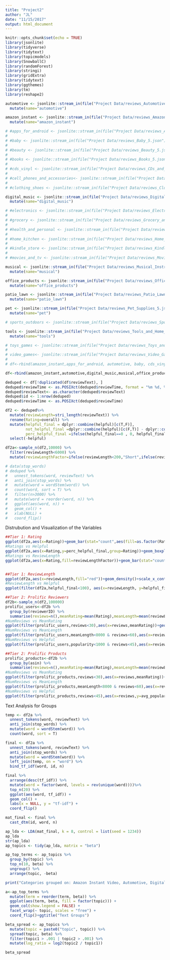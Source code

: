 ```yaml
---
title: "Project2"
author: "JL"
date: "11/15/2017"
output: html_document
---
```


```r
knitr::opts_chunk$set(echo = TRUE)
library(jsonlite)
library(tidyverse)
library(tidytext)
library(topicmodels)
library(SnowballC)
library(randomForest)
library(stringi)
library(gridExtra)
library(tidytext)
library(ggthemes)
library(tm)
library(reshape2)
```

```r
automotive <- jsonlite::stream_in(file("Project Data/reviews_Automotive_5.json"))%>% 
  mutate(name="automotive")

amazon_instant <- jsonlite::stream_in(file("Project Data/reviews_Amazon_Instant_Video_5.json"))%>% 
  mutate(name="amazon_instant")

# #apps_for_android <- jsonlite::stream_in(file("Project Data/reviews_Apps_for_Android_5.json"))
# 
# #baby <- jsonlite::stream_in(file("Project Data/reviews_Baby_5.json"))
# 
# #beauty <- jsonlite::stream_in(file("Project Data/reviews_Beauty_5.json"))
# 
# #books <- jsonlite::stream_in(file("Project Data/reviews_Books_5.json"))
# 
# #cds_vinyl <- jsonlite::stream_in(file("Project Data/reviews_CDs_and_Vinyl_5.json"))
# 
# #cell_phones_and_accessories<- jsonlite::stream_in(file("Project Data/reviews_Cell_Phones_and_Accessories_5.json"))
# 
# #clothing_shoes <- jsonlite::stream_in(file("Project Data/reviews_Clothing_Shoes_and_Jewelry_5.json"))

digital_music <- jsonlite::stream_in(file("Project Data/reviews_Digital_Music_5.json"))%>% 
  mutate(name="digital_music")

# #electronics <- jsonlite::stream_in(file("Project Data/reviews_Electronics_5.json"))
# 
# #grocery <- jsonlite::stream_in(file("Project Data/reviews_Grocery_and_Gourmet_Food_5.json"))
# 
# #health_and_personal <- jsonlite::stream_in(file("Project Data/reviews_Health_and_Personal_Care_5.json"))
# 
# #home_kitchen <- jsonlite::stream_in(file("Project Data/reviews_Home_and_Kitchen_5.json"))
# 
# #kindle_store <- jsonlite::stream_in(file("Project Data/reviews_Kindle_Store_5.json"))
# 
# #movies_and_tv <- jsonlite::stream_in(file("Project Data/reviews_Movies_and_TV_5.json"))

musical <- jsonlite::stream_in(file("Project Data/reviews_Musical_Instruments_5.json")) %>% 
  mutate(name="musical")

office_products <- jsonlite::stream_in(file("Project Data/reviews_Office_Products_5.json"))%>% 
  mutate(name="office_products")

patio_lawn <- jsonlite::stream_in(file("Project Data/reviews_Patio_Lawn_and_Garden_5.json"))%>% 
  mutate(name="patio_lawn")

pet <- jsonlite::stream_in(file("Project Data/reviews_Pet_Supplies_5.json"))%>% 
  mutate(name="pet")

# sports_outdoors <- jsonlite::stream_in(file("Project Data/reviews_Sports_and_Outdoors_5.json"))

tools <- jsonlite::stream_in(file("Project Data/reviews_Tools_and_Home_Improvement_5.json"))%>% 
  mutate(name="tools")

# toys_games <- jsonlite::stream_in(file("Project Data/reviews_Toys_and_Games_5.json"))
# 
# video_games<- jsonlite::stream_in(file("Project Data/reviews_Video_Games_5.json"))
# 
# df<-rbind(amazon_instant,apps_for_android, automotive, baby, cds_vinyl, cell_phones_and_accessories, clothing_shoes, digital_music, electronics, grocery, health_and_personal, home_kitchen, kindle_store, movies_and_tv, musical, office_products, patio_lawn, pet, sports_outdoors, tools, toys_games, video_games)

df<-rbind(amazon_instant,automotive,digital_music,musical,office_products,patio_lawn,pet,tools)
```

```r
deduped <- df[!duplicated(df$reviewText), ]
deduped$reviewTime <- as.POSIXct(deduped$reviewTime, format = "%m %d, %Y", tz = "EST")
deduped$reviewText<- as.character(deduped$reviewText)
deduped$id <- 1:nrow(deduped)
deduped$reviewTime <- as.POSIXct(deduped$reviewTime)
```

```r
df2 <- deduped%>% 
  mutate(reviewLength=stri_length(reviewText)) %>% 
  rename(Rating=overall) %>% 
  mutate(helpful_final = dplyr::combine(helpful)[c(T,F)],
         not_helpful_final =dplyr::combine(helpful)[c(F,T)] - dplyr::combine(helpful)[c(T,F)],
         perc_helpful_final =ifelse(helpful_final==0 , 0, helpful_final / (helpful_final + not_helpful_final))) %>% 
  select(-helpful)

df2a<-sample_n(df2,10000) %>% 
  filter(reviewLength<6000) %>% 
  mutate(reviewLengthFactor=ifelse(reviewLength<200,"Short",ifelse(reviewLength<600,"Medium","Long")))
```


```r
# data(stop_words)
# deduped %>%
#   unnest_tokens(word, reviewText) %>%
#   anti_join(stop_words) %>%
#   mutate(word = wordStem(word)) %>%
#   count(word, sort = T) %>%
#   filter(n>3000) %>%
#   mutate(word = reorder(word, n)) %>%
#   ggplot(aes(word, n)) +
#   geom_col() +
#   xlab(NULL) +
#   coord_flip()
```

Distrubution and Visualization of the Variables

```r
##Tier 1: Rating
ggplot(df2a,aes(x=Rating))+geom_bar(stat="count",aes(fill=as.factor(Rating)))+geom_text(stat='bin',aes(label=..count..),vjust=-1,binwidth=1)+ggtitle("Ratings Distribution")+theme(legend.position="none")
#Ratings vs Helpful
ggplot(df2a,aes(x=Rating,y=perc_helpful_final,group=Rating))+geom_boxplot()+scale_y_continuous(limits = c(0.00001,1))+ggtitle("Percent of votes as 'Helpful' vs Rating")+ylab("% of Votes as 'Helpful'")
#Ratings vs ReviewLength
ggplot(df2a,aes(x=Rating,fill=reviewLengthFactor))+geom_bar(stat="count")+ggtitle("Rating Distriubtion based on Review Length")


##Tier 1: ReviewLength
ggplot(df2a,aes(x=reviewLength,fill="red"))+geom_density()+scale_x_continuous(limits = c(0,1000))+theme_classic()+theme(legend.position="none")+ggtitle("Distribution of ReviewLength")#Values more than 1000 continued the trend
#ReviewLength vs Helpful
ggplot(filter(df2a,helpful_final<100), aes(x=reviewLength, y=helpful_final))+geom_point()+stat_smooth()+ylab("Helpful Votes")+ggtitle("ReviewLength vs # of Helpful Votes")
```

```r
##Tier 2: Prolific Reviewers
df2b<-sample_n(df2,100000)
prolific_users<-df2b %>% 
  group_by(reviewerID) %>% 
  summarise(reviews=n(),meanRating=mean(Rating),meanLength=mean(reviewLength),popularity=sum(helpful_final)-sum(not_helpful_final))
#NumReviews vs MeanRating
ggplot(filter(prolific_users,reviews<30),aes(x=reviews,meanRating))+geom_point()+stat_smooth()+ggtitle("Mean Rating (per user) vs num Reviews (per user)")
#NumReviews vs MeanLength
ggplot(filter(prolific_users,meanLength<8000 & reviews<60),aes(x=reviews,meanLength))+geom_point()+stat_smooth()+ggtitle("Mean Review Length (per user) vs num Reviews (per user)")
#NumReviews vs Helpful
ggplot(filter(prolific_users,popularity<1000 & reviews<45),aes(x=reviews,popularity))+geom_point()+stat_smooth()+ggtitle("Mean Review Length (per user) vs num Reviews (per user)")

##Tier 2: Prolific Products
prolific_products<-df2b %>% 
  group_by(asin) %>% 
  summarise(reviews=n(),meanRating=mean(Rating),meanLength=mean(reviewLength),avg_popularity=mean(perc_helpful_final))
#NumReviews vs MeanRating
ggplot(filter(prolific_products,reviews<30),aes(x=reviews,meanRating))+geom_point()+stat_smooth()+ggtitle("Mean Rating (per product) vs num Reviews (per product)")
#NumReviews vs MeanLength
ggplot(filter(prolific_products,meanLength<8000 & reviews<60),aes(x=reviews,meanLength))+geom_point()+stat_smooth()+ggtitle("Mean Review Length (per product) vs num Reviews (per product)")
#NumReviews vs Helpful
ggplot(filter(prolific_products,reviews<45),aes(x=reviews,y=avg_popularity))+geom_point()+stat_smooth()+ggtitle("Mean Review Length (per product) vs num Reviews (per product)")
```

Text Analysis for Groups
```r
temp <- df2a %>%
  unnest_tokens(word, reviewText) %>%
  anti_join(stop_words) %>%
  mutate(word = wordStem(word)) %>%
  count(word, sort = T)

final <- df2a %>%
  unnest_tokens(word, reviewText) %>%
  anti_join(stop_words) %>%
  mutate(word = wordStem(word)) %>%
  left_join(temp, on = "word") %>%
  bind_tf_idf(word, id, n)

final %>%
  arrange(desc(tf_idf)) %>%
  mutate(word = factor(word, levels = rev(unique(word))))%>%
  top_n(20) %>%
  ggplot(aes(word, tf_idf)) +
  geom_col() +
  labs(x = NULL, y = "tf-idf") +
  coord_flip()
```

```r
mat_final <- final %>%
  cast_dtm(id, word, n)

ap_lda <- LDA(mat_final, k = 8, control = list(seed = 1234))
ap_lda
str(ap_lda)
ap_topics <- tidy(ap_lda, matrix = "beta")

ap_top_terms <- ap_topics %>%
  group_by(topic) %>%
  top_n(10, beta) %>%
  ungroup() %>%
  arrange(topic, -beta)

print("Categories grouped on: Amazon Instant Video, Automotive, Digital Music, Musical Instruments, Office Products, Patio/Lawn, Pets, and Tools")

a<-ap_top_terms %>%
  mutate(term = reorder(term, beta)) %>%
  ggplot(aes(term, beta, fill = factor(topic))) +
  geom_col(show.legend = FALSE) +
  facet_wrap(~ topic, scales = "free") +
  coord_flip()+ggtitle("Text Groups")

beta_spread <- ap_topics %>%
  mutate(topic = paste0("topic", topic)) %>%
  spread(topic, beta) %>%
  filter(topic1 > .001 | topic2 > .001) %>%
  mutate(log_ratio = log2(topic2 / topic1))

beta_spread
```
